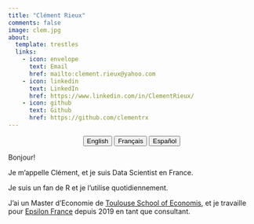 ```yaml
---
title: "Clément Rieux"
comments: false
image: clem.jpg
about:
  template: trestles
  links:
    - icon: envelope
      text: Email
      href: mailto:clement.rieux@yahoo.com
    - icon: linkedin
      text: LinkedIn
      href: https://www.linkedin.com/in/ClementRieux/
    - icon: github
      text: Github
      href: https://github.com/clementrx
---
```


<center>

::: {.btn-group role="group" aria-label="About"}
<a href="about.html"> <button type="button" class="btn btn-primary me-md-2 btn-sm">English</button></a> <a href="about-fr.html"> <button type="button" class="btn btn-primary me-md-2 btn-sm">Français</button></a> <a href="about-es.html"> <button type="button" class="btn btn-primary me-md-2 btn-sm">Español</button></a>
:::

</center>

::: {#hero-heading}
Bonjour!

Je m'appelle Clément, et je suis Data Scientist en France.

Je suis un fan de R et je l'utilise quotidiennement.

J'ai un Master d'Economie de [Toulouse School of Economis](https://www.tse-fr.eu/), et je travaille pour [Epsilon France](https://epsilon-france.com/) depuis 2019 en tant que consultant.

<!-- Mes projets personnels sont axés sur les courses de chevaux en France. -->
:::
